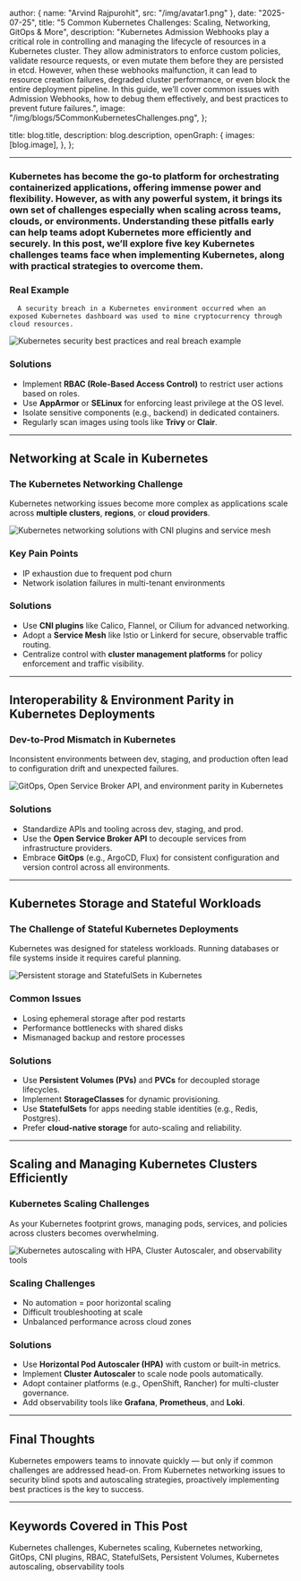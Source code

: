 
  author: { name: "Arvind Rajpurohit", src: "/img/avatar1.png" },
  date: "2025-07-25",
  title: "5 Common Kubernetes Challenges: Scaling, Networking, GitOps & More",
  description:
    "Kubernetes Admission Webhooks play a critical role in controlling and managing the lifecycle of resources in a Kubernetes cluster. They allow administrators to enforce custom policies, validate resource requests, or even mutate them before they are persisted in etcd. However, when these webhooks malfunction, it can lead to resource creation failures, degraded cluster performance, or even block the entire deployment pipeline. In this guide, we’ll cover common issues with Admission Webhooks, how to debug them effectively, and best practices to prevent future failures.",
  image:
    "/img/blogs/5CommonKubernetesChallenges.png",
};

  title: blog.title,
  description: blog.description,
  openGraph: {
    images: [blog.image],
  },
};



---

<div style={{ display: 'flex', alignItems: 'center', gap: '1.5rem', flexWrap: 'wrap', marginTop: '1rem', marginBottom: '1rem' }}>
  <div style={{ flex: 1, minWidth: '280px' }}>
    <h3 style={{ fontSize: '1.2rem', fontWeight: '700', marginBottom: '1rem' }}>
      Kubernetes has become the go-to platform for orchestrating containerized applications, offering immense power and flexibility. However, as with any powerful system, it brings its own set of challenges especially when scaling across teams, clouds, or environments. Understanding these pitfalls early can help teams adopt Kubernetes more efficiently and securely. In this post, we’ll explore five key Kubernetes challenges teams face when implementing Kubernetes, along with practical strategies to overcome them.
    </h3>
    <h3 style={{ fontSize: '1.125rem', fontWeight: '600', marginBottom: '0.5rem' }}>Real Example</h3>
    
      A security breach in a Kubernetes environment occurred when an exposed Kubernetes dashboard was used to mine cryptocurrency through cloud resources.
    
  </div>
  <img
    src="/img/blogs/5CommonKubernetesimage1.png"
    alt="Kubernetes security best practices and real breach example"
    style={{ height: '400px', objectFit: 'contain', flexShrink: 0, borderRadius: '6px', maxWidth: '100%' }}
  />
</div>

### Solutions
- Implement **RBAC (Role-Based Access Control)** to restrict user actions based on roles.
- Use **AppArmor** or **SELinux** for enforcing least privilege at the OS level.
- Isolate sensitive components (e.g., backend) in dedicated containers.
- Regularly scan images using tools like **Trivy** or **Clair**.

---

## Networking at Scale in Kubernetes

### The Kubernetes Networking Challenge
Kubernetes networking issues become more complex as applications scale across **multiple clusters**, **regions**, or **cloud providers**.

<div style={{ display: 'flex', justifyContent: 'center', alignItems: 'center', height: '70vh' }}>
  <img
    src="/img/blogs/5CommonKubernetesimage2.png"
    alt="Kubernetes networking solutions with CNI plugins and service mesh"
    style={{ width: '80%', height: '400px', objectFit: 'contain', borderRadius: '1px' }}
  />
</div>

### Key Pain Points
- IP exhaustion due to frequent pod churn
- Network isolation failures in multi-tenant environments

### Solutions
- Use **CNI plugins** like Calico, Flannel, or Cilium for advanced networking.
- Adopt a **Service Mesh** like Istio or Linkerd for secure, observable traffic routing.
- Centralize control with **cluster management platforms** for policy enforcement and traffic visibility.

---

## Interoperability & Environment Parity in Kubernetes Deployments

### Dev-to-Prod Mismatch in Kubernetes
Inconsistent environments between dev, staging, and production often lead to configuration drift and unexpected failures.

<div style={{ display: 'flex', justifyContent: 'center', alignItems: 'center', height: '70vh' }}>
  <img
    src="/img/blogs/5CommonKubernetesimage3.png"
    alt="GitOps, Open Service Broker API, and environment parity in Kubernetes"
    style={{ width: '80%', height: '400px', objectFit: 'contain', borderRadius: '1px' }}
  />
</div>

### Solutions
- Standardize APIs and tooling across dev, staging, and prod.
- Use the **Open Service Broker API** to decouple services from infrastructure providers.
- Embrace **GitOps** (e.g., ArgoCD, Flux) for consistent configuration and version control across all environments.

---

## Kubernetes Storage and Stateful Workloads

### The Challenge of Stateful Kubernetes Deployments
Kubernetes was designed for stateless workloads. Running databases or file systems inside it requires careful planning.

<div style={{ display: 'flex', justifyContent: 'center', alignItems: 'center', height: '80vh' }}>
  <img
    src="/img/blogs/5CommonKubernetesimage4.png"
    alt="Persistent storage and StatefulSets in Kubernetes"
    style={{ width: '100%', height: '500px', objectFit: 'contain', borderRadius: '1px' }}
  />
</div>

### Common Issues
- Losing ephemeral storage after pod restarts
- Performance bottlenecks with shared disks
- Mismanaged backup and restore processes

### Solutions
- Use **Persistent Volumes (PVs)** and **PVCs** for decoupled storage lifecycles.
- Implement **StorageClasses** for dynamic provisioning.
- Use **StatefulSets** for apps needing stable identities (e.g., Redis, Postgres).
- Prefer **cloud-native storage** for auto-scaling and reliability.

---

## Scaling and Managing Kubernetes Clusters Efficiently

### Kubernetes Scaling Challenges
As your Kubernetes footprint grows, managing pods, services, and policies across clusters becomes overwhelming.

<div style={{ display: 'flex', justifyContent: 'center', alignItems: 'center', height: '80vh' }}>
  <img
    src="/img/blogs/5CommonKubernetesimage5.png"
    alt="Kubernetes autoscaling with HPA, Cluster Autoscaler, and observability tools"
    style={{ width: '100%', height: '500px', objectFit: 'contain', borderRadius: '1px' }}
  />
</div>

### Scaling Challenges
- No automation = poor horizontal scaling
- Difficult troubleshooting at scale
- Unbalanced performance across cloud zones

### Solutions
- Use **Horizontal Pod Autoscaler (HPA)** with custom or built-in metrics.
- Implement **Cluster Autoscaler** to scale node pools automatically.
- Adopt container platforms (e.g., OpenShift, Rancher) for multi-cluster governance.
- Add observability tools like **Grafana**, **Prometheus**, and **Loki**.

---

## Final Thoughts
Kubernetes empowers teams to innovate quickly — but only if common challenges are addressed head-on. From Kubernetes networking issues to security blind spots and autoscaling strategies, proactively implementing best practices is the key to success.

---

## Keywords Covered in This Post

Kubernetes challenges, Kubernetes scaling, Kubernetes networking, GitOps, CNI plugins, RBAC, StatefulSets, Persistent Volumes, Kubernetes autoscaling, observability tools

